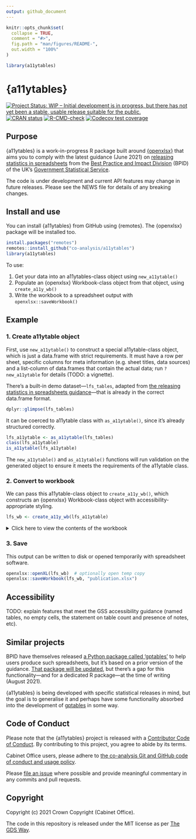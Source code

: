 ```yaml
---
output: github_document
---
```


<!-- README.md is generated from README.Rmd. Please edit that file -->

```r
knitr::opts_chunk$set(
  collapse = TRUE,
  comment = "#>",
  fig.path = "man/figures/README-",
  out.width = "100%"
)

library(a11ytables)
```

# {a11ytables}

<!-- badges: start -->
[![Project Status: WIP – Initial development is in progress, but there has not yet been a stable, usable release suitable for the public.](https://www.repostatus.org/badges/latest/wip.svg)](https://www.repostatus.org/#wip)
[![CRAN
status](https://www.r-pkg.org/badges/version/a11ytables)](https://CRAN.R-project.org/package=a11ytables)
[![R-CMD-check](https://github.com/co-analysis/a11ytables/workflows/R-CMD-check/badge.svg)](https://github.com/co-analysis/a11ytables/actions)
[![Codecov test
coverage](https://codecov.io/gh/co-analysis/a11ytables/branch/main/graph/badge.svg)](https://codecov.io/gh/co-analysis/a11ytables?branch=main)
<!-- badges: end -->

## Purpose

{a11ytables} is a work-in-progress R package built around [{openxlsx}](https://ycphs.github.io/openxlsx/) that aims you to comply with the latest guidance (June 2021) on [releasing statistics in spreadsheets](https://gss.civilservice.gov.uk/policy-store/releasing-statistics-in-spreadsheets/) from the [Best Practice and Impact Division](https://github.com/best-practice-and-impact?language=html) (BPID) of the UK's [Government Statistical Service](https://gss.civilservice.gov.uk/).

The code is under development and current API features may change in future releases. Please see the NEWS file for details of any breaking changes.

## Install and use

You can install {a11ytables} from GitHub using {remotes}. The {openxlsx} package will be installed too.

```r
install.packages("remotes")
remotes::install_github("co-analysis/a11ytables")
library(a11ytables)
```

To use:

1. Get your data into an a11ytables-class object using `new_a11ytable()`
2. Populate an {openxlsx} Workbook-class object from that object, using `create_a11y_wb()`
3. Write the workbook to a spreadsheet output with `openxlsx::saveWorkbook()`

## Example

### 1. Create a11ytable object

First, use `new_a11ytable()` to construct a special a11ytable-class object, which is just a data.frame with strict requirements. It must have a row per sheet, specific columns for meta information (e.g. sheet titles, data sources) and a list-column of data.frames that contain the actual data; run `?new_a11ytable` for details (TODO: a vignette).

There's a built-in demo dataset---`lfs_tables`, adapted from [the releasing statistics in spreadsheets guidance](https://gss.civilservice.gov.uk/policy-store/releasing-statistics-in-spreadsheets/)---that is already in the correct data.frame format.

```r
dplyr::glimpse(lfs_tables)
```

It can be coerced to a11ytable class with `as_a11ytable()`, since it's already structured correctly.

```r
lfs_a11ytable <- as_a11ytable(lfs_tables)
class(lfs_a11ytable)
is_a11ytable(lfs_a11ytable)
```

The `new_a11ytable()` and `as_a11ytable()` functions will run validation on the generated object to ensure it meets the requirements of the a11ytable class.

### 2. Convert to workbook

We can pass this a11ytable-class object to `create_a11y_wb()`, which constructs an {openxlsx} Workbook-class object with accessibility-appropriate styling.

```r
lfs_wb <- create_a11y_wb(lfs_a11ytable)
```

<details><summary>Click here to view the contents of the workbook</summary>

```r
lfs_wb
```

</details>
<p>

### 3. Save

This output can be written to disk or opened temporarily with spreadsheet software.

```r
openxlsx::openXL(lfs_wb)  # optionally open temp copy
openxlsx::saveWorkbook(lfs_wb, "publication.xlsx")
```

## Accessibility

TODO: explain features that meet the GSS accessibility guidance (named tables, no empty cells, the statement on table count and presence of notes, etc).

## Similar projects

BPID have themselves released [a Python package called 'gptables'](https://github.com/best-practice-and-impact/gptables) to help users produce such spreadsheets, but it's based on a prior version of the guidance. [That package will be updated](https://github.com/best-practice-and-impact/gptables/issues/145), but there's a gap for this functionality—and for a dedicated R package—at the time of writing (August 2021).

{a11ytables} is being developed with specific statistical releases in mind, but the goal is to generalise it and perhaps have some functionality absorbed into the development of [gptables](https://github.com/best-practice-and-impact/gptables) in some way.

## Code of Conduct

Please note that the {a11ytables} project is released with a [Contributor Code of Conduct](https://contributor-covenant.org/version/2/0/CODE_OF_CONDUCT.html). By contributing to this project, you agree to abide by its terms.

Cabinet Office users, please adhere to [the co-analysis Git and GitHub code of conduct and usage policy](https://docs.google.com/document/d/1CuNgKla1BwSVOmGkPmsq0S-OM4emP-iXrgnm7EeILWM/edit?usp=sharing).

Please [file an issue](https://github.com/co-analysis/csstatsbulletin/issues) where possible and provide meaningful commentary in any commits and pull requests.

## Copyright

Copyright (c) 2021 Crown Copyright (Cabinet Office).

The code in this repository is released under the MIT license as per [The GDS Way](https://gds-way.cloudapps.digital/manuals/licensing.html#use-mit).
